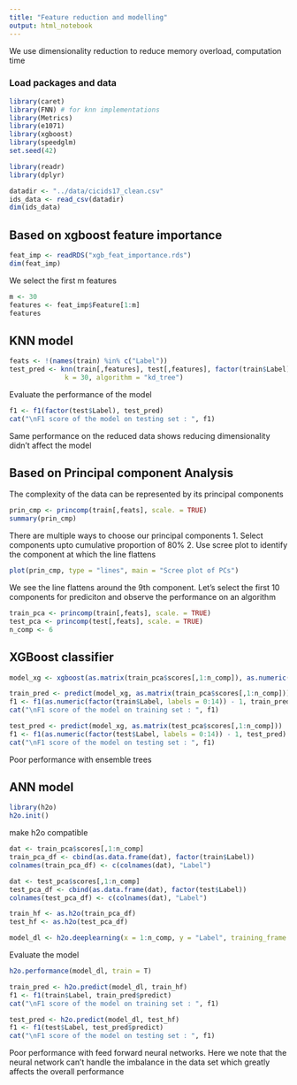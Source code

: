 ```yaml
---
title: "Feature reduction and modelling"
output: html_notebook
---
```


We use dimensionality reduction to reduce memory overload, computation time


### Load packages and data

```r
library(caret)
library(FNN) # for knn implementations
library(Metrics)
library(e1071)
library(xgboost)
library(speedglm)
set.seed(42)
```


```r
library(readr)
library(dplyr)

datadir <- "../data/cicids17_clean.csv"
ids_data <- read_csv(datadir)
dim(ids_data)
```


## Based on xgboost feature importance

```r
feat_imp <- readRDS("xgb_feat_importance.rds")
dim(feat_imp)
```

We select the first m features

```r
m <- 30
features <- feat_imp$Feature[1:m]
features
```



## KNN model

```r
feats <- !(names(train) %in% c("Label"))
test_pred <- knn(train[,features], test[,features], factor(train$Label),
              k = 30, algorithm = "kd_tree")
```

Evaluate the performance of the model

```r
f1 <- f1(factor(test$Label), test_pred)
cat("\nF1 score of the model on testing set : ", f1)
```

Same performance on the reduced data shows reducing dimensionality didn't affect the model


## Based on Principal component Analysis

The complexity of the data can be represented by its principal components

```r
prin_cmp <- princomp(train[,feats], scale. = TRUE)
summary(prin_cmp)
```

There are multiple ways to choose our principal components
1. Select components upto cumulative proportion of 80%
2. Use scree plot to identify the component at which the line flattens

```r
plot(prin_cmp, type = "lines", main = "Scree plot of PCs")
```

We see the line flattens around the 9th component. Let's select the first 10 components for prediciton and observe the performance on an algorithm

```r
train_pca <- princomp(train[,feats], scale. = TRUE)
test_pca <- princomp(test[,feats], scale. = TRUE)
n_comp <- 6
```

## XGBoost classifier

```r
model_xg <- xgboost(as.matrix(train_pca$scores[,1:n_comp]), as.numeric(factor(train$Label, labels = 0:14)) - 1, nthread = 4, nrounds = 20, objective = "multi:softmax", verbose = 2, num_class=length(levels(factor(train$Label))))
```

```r
train_pred <- predict(model_xg, as.matrix(train_pca$scores[,1:n_comp]))
f1 <- f1(as.numeric(factor(train$Label, labels = 0:14)) - 1, train_pred)
cat("\nF1 score of the model on training set : ", f1)

test_pred <- predict(model_xg, as.matrix(test_pca$scores[,1:n_comp]))
f1 <- f1(as.numeric(factor(test$Label, labels = 0:14)) - 1, test_pred)
cat("\nF1 score of the model on testing set : ", f1)
```
  
Poor performance with ensemble trees

## ANN model

```r
library(h2o)
h2o.init()
```

make h2o compatible

```r
dat <- train_pca$scores[,1:n_comp]
train_pca_df <- cbind(as.data.frame(dat), factor(train$Label))
colnames(train_pca_df) <- c(colnames(dat), "Label")

dat <- test_pca$scores[,1:n_comp]
test_pca_df <- cbind(as.data.frame(dat), factor(test$Label))
colnames(test_pca_df) <- c(colnames(dat), "Label")

train_hf <- as.h2o(train_pca_df)
test_hf <- as.h2o(test_pca_df)
```

```r
model_dl <- h2o.deeplearning(x = 1:n_comp, y = "Label", training_frame = train_hf, validation_frame = test_hf, seed = 42, fast_mode = TRUE, epochs = 10, balance_classes = TRUE)
```

Evaluate the model

```r
h2o.performance(model_dl, train = T)
```


```r
train_pred <- h2o.predict(model_dl, train_hf)
f1 <- f1(train$Label, train_pred$predict)
cat("\nF1 score of the model on training set : ", f1)

test_pred <- h2o.predict(model_dl, test_hf)
f1 <- f1(test$Label, test_pred$predict)
cat("\nF1 score of the model on testing set : ", f1)
```

Poor performance with feed forward neural networks. Here we note that the neural network can't handle the imbalance in the data set which greatly affects the overall performance
